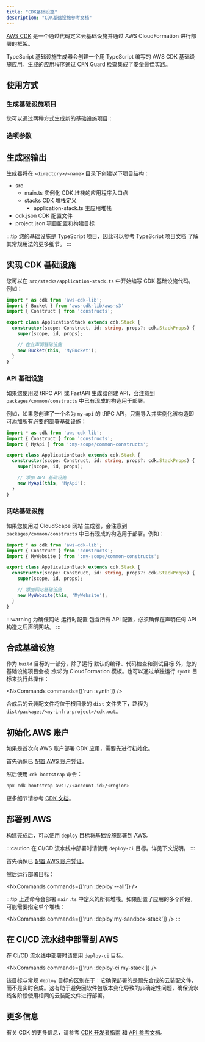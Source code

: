 ```yaml
---
title: "CDK基础设施"
description: "CDK基础设施参考文档"
---
```





[AWS CDK](https://docs.aws.amazon.com/cdk/v2/guide/home.html) 是一个通过代码定义云基础设施并通过 AWS CloudFormation 进行部署的框架。

TypeScript 基础设施生成器会创建一个用 TypeScript 编写的 AWS CDK 基础设施应用。生成的应用程序通过 [CFN Guard](https://docs.aws.amazon.com/cfn-guard/latest/ug/what-is-guard.html) 检查集成了安全最佳实践。

## 使用方式

### 生成基础设施项目

您可以通过两种方式生成新的基础设施项目：

<RunGenerator generator="ts#infra" />

### 选项参数

<GeneratorParameters generator="ts#infra" />

## 生成器输出

生成器将在 `<directory>/<name>` 目录下创建以下项目结构：

<FileTree>

  - src
    - main.ts 实例化 CDK 堆栈的应用程序入口点
    - stacks CDK 堆栈定义
      - application-stack.ts 主应用堆栈
  - cdk.json CDK 配置文件
  - project.json 项目配置和构建目标

</FileTree>

:::tip
您的基础设施是 TypeScript 项目，因此可以参考 <Link path="guides/typescript-project">TypeScript 项目文档</Link> 了解其常规用法的更多细节。
:::

## 实现 CDK 基础设施

您可以在 `src/stacks/application-stack.ts` 中开始编写 CDK 基础设施代码，例如：

```ts title="src/stacks/application-stack.ts" {9-10}
import * as cdk from 'aws-cdk-lib';
import { Bucket } from 'aws-cdk-lib/aws-s3'
import { Construct } from 'constructs';

export class ApplicationStack extends cdk.Stack {
  constructor(scope: Construct, id: string, props?: cdk.StackProps) {
    super(scope, id, props);

    // 在此声明基础设施
    new Bucket(this, 'MyBucket');
  }
}
```

### API 基础设施

如果您使用过 <Link path="guides/trpc">tRPC API</Link> 或 <Link path="guides/fastapi">FastAPI</Link> 生成器创建 API，会注意到 `packages/common/constructs` 中已有现成的构造用于部署。

例如，如果您创建了一个名为 `my-api` 的 tRPC API，只需导入并实例化该构造即可添加所有必要的部署基础设施：

```ts title="src/stacks/application-stack.ts" {3, 9-10}
import * as cdk from 'aws-cdk-lib';
import { Construct } from 'constructs';
import { MyApi } from ':my-scope/common-constructs';

export class ApplicationStack extends cdk.Stack {
  constructor(scope: Construct, id: string, props?: cdk.StackProps) {
    super(scope, id, props);

    // 添加 API 基础设施
    new MyApi(this, 'MyApi');
  }
}
```

### 网站基础设施

如果您使用过 <Link path="guides/cloudscape-website">CloudScape 网站</Link> 生成器，会注意到 `packages/common/constructs` 中已有现成的构造用于部署。例如：

```ts title="src/stacks/application-stack.ts" {3, 9-10}
import * as cdk from 'aws-cdk-lib';
import { Construct } from 'constructs';
import { MyWebsite } from ':my-scope/common-constructs';

export class ApplicationStack extends cdk.Stack {
  constructor(scope: Construct, id: string, props?: cdk.StackProps) {
    super(scope, id, props);

    // 添加网站基础设施
    new MyWebsite(this, 'MyWebsite');
  }
}
```

:::warning
为确保网站 <Link path="guides/cloudscape-website#runtime-configuration">运行时配置</Link> 包含所有 API 配置，必须确保在声明任何 API 构造之后声明网站。
:::

## 合成基础设施

作为 `build` 目标的一部分，除了运行 <Link path="guides/typescript-project#building">默认的编译、代码检查和测试目标</Link> 外，您的基础设施项目会被 _合成_ 为 CloudFormation 模板。也可以通过单独运行 `synth` 目标来执行此操作：

<NxCommands commands={['run <my-infra>:synth']} />

合成后的云装配文件将位于根目录的 `dist` 文件夹下，路径为 `dist/packages/<my-infra-project>/cdk.out`。

## 初始化 AWS 账户

如果是首次向 AWS 账户部署 CDK 应用，需要先进行初始化。

首先确保已 [配置 AWS 账户凭证](https://docs.aws.amazon.com/sdkref/latest/guide/access.html)。

然后使用 `cdk bootstrap` 命令：

```bash
npx cdk bootstrap aws://<account-id>/<region>
```

更多细节请参考 [CDK 文档](https://docs.aws.amazon.com/cdk/v2/guide/bootstrapping-env.html)。

## 部署到 AWS

构建完成后，可以使用 `deploy` 目标将基础设施部署到 AWS。

:::caution
在 CI/CD 流水线中部署时请使用 `deploy-ci` 目标。详见下文说明。
:::

首先确保已 [配置 AWS 账户凭证](https://docs.aws.amazon.com/sdkref/latest/guide/access.html)。

然后运行部署目标：

<NxCommands commands={['run <my-infra>:deploy --all']} />

:::tip
上述命令会部署 `main.ts` 中定义的所有堆栈。如果配置了应用的多个阶段，可能需要指定单个堆栈：

<NxCommands commands={['run <my-infra>:deploy my-sandbox-stack']} />
:::

## 在 CI/CD 流水线中部署到 AWS

在 CI/CD 流水线中部署时请使用 `deploy-ci` 目标。

<NxCommands commands={['run <my-infra>:deploy-ci my-stack']} />

该目标与常规 `deploy` 目标的区别在于：它确保部署的是预先合成的云装配文件，而不是实时合成。这有助于避免因软件包版本变化导致的非确定性问题，确保流水线各阶段使用相同的云装配文件进行部署。

## 更多信息

有关 CDK 的更多信息，请参考 [CDK 开发者指南](https://docs.aws.amazon.com/cdk/v2/guide/core_concepts.html) 和 [API 参考文档](https://docs.aws.amazon.com/cdk/api/v2/docs/aws-construct-library.html)。